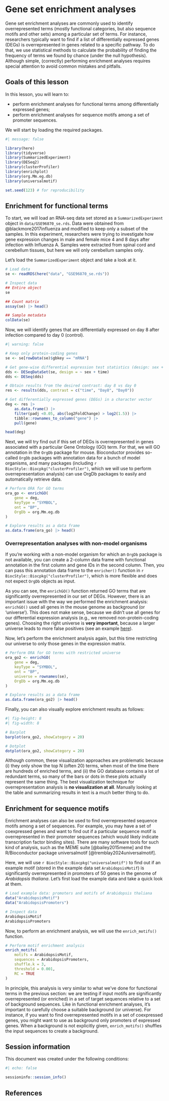 
# Gene set enrichment analyses

Gene set enrichment analyses are commonly used to identify overrepresented
terms (mostly functional categories, but also sequence motifs and other
sets) among a particular set of terms. For instance, researchers typically
want to find if a list of differentially expressed genes (DEGs) is 
overrepresented in genes related to a specific pathway. To do that, we
use statistical methods to calculate the probability of finding the frequency
of terms we found by chance (under the null hypothesis). Although simple,
(correctly) performing enrichment analyses requires special attention to avoid
common mistakes and pitfalls.

## Goals of this lesson

In this lesson, you will learn to:

- perform enrichment analyses for functional terms among differentially
expressed genes;
- perform enrichment analyses for sequence motifs among a set of 
promoter sequences.

We will start by loading the required packages.

```r
#| message: false

library(here)
library(tidyverse)
library(SummarizedExperiment)
library(DESeq2)
library(clusterProfiler)
library(enrichplot)
library(org.Mm.eg.db)
library(universalmotif)

set.seed(123) # for reproducibility
```

## Enrichment for functional terms

To start, we will load an RNA-seq data set stored as a `SummarizedExperiment`
object in `data/GSE96870_se.rds`. Data were obtained from 
@blackmore2017influenza and modified to keep only a subset of the samples.
In this experiment, researchers were trying to investigate how gene expression
changes in male and female mice 4 and 8 days after infection with Influenza A.
Samples were extracted from spinal cord and cerebellum tissues, but here we 
will only cerebellum samples only. 

Let's load the `SummarizedExperiment` object and take a look at it.

```r
# Load data
se <- readRDS(here("data", "GSE96870_se.rds"))

# Inspect data
## Entire object
se

## Count matrix
assay(se) |> head()

## Sample metadata
colData(se)
```

Now, we will identify genes that are differentially expressed on day 8 after
infection compared to day 0 (control).

```r
#| warning: false

# Keep only protein-coding genes
se <- se[rowData(se)$gbkey == "mRNA"]

# Get gene-wise differential expression test statistics (design: sex + time)
dds <- DESeqDataSet(se, design = ~ sex + time)
dds <- DESeq(dds)

# Obtain results from the desired contrast: day 8 vs day 0
res <- results(dds, contrast = c("time", "Day8", "Day0"))

# Get differentially expressed genes (DEGs) in a character vector
deg <- res |>
    as.data.frame() |>
    filter(padj <0.05, abs(log2FoldChange) > log2(1.5)) |>
    tibble::rownames_to_column("gene") |>
    pull(gene)

head(deg)
```

Next, we will try find out if this set of DEGs is overrepresented in genes
associated with a particular Gene Ontology (GO) term. For that, we will
GO annotation in the `OrgDb` package for mouse. Bioconductor provides
so-called `OrgDb` packages with annotation data for a bunch of model organisms,
and many packages (including `r BiocStyle::Biocpkg("clusterProfiler")`,
which we will use to perform overrepresentation analysis) can use OrgDb 
packages to easily and automatically retrieve data.

```r
# Perform ORA for GO terms
ora_go <- enrichGO(
    gene = deg, 
    keyType = "SYMBOL",
    ont = "BP", 
    OrgDb = org.Mm.eg.db
)

# Explore results as a data frame
as.data.frame(ora_go) |> head()
```

::: {.callout-tip}

### Overrepresentation analyses with non-model organisms

If you're working with a non-model organism for which an `OrgDb` package
is not available, you can create a 2-column data frame with functional
annotation in the first column and gene IDs in the second column. Then,
you can pass this annotation data frame to the `enricher()` function in
`r BiocStyle::Biocpkg("clusterProfiler")`, which is more flexible and does
not expect `OrgDb` objects as input.

:::

As you can see, the `enrichGO()` function returned GO terms that are
significantly overrepresented in our set of DEGs. However, there is an
important issue with the way we performed the enrichment analysis: `enrichGO()`
used all genes in the mouse genome as background (or 'universe'). This does
not make sense, because we didn't use all genes for our differential expression 
analysis (e.g., we removed non-protein-coding genes). Choosing the right
universe is **very important**, because a larger universe leads to
more false positives (see an example [here](https://carpentries-incubator.github.io/bioc-rnaseq/07-gene-set-analysis.html#choose-a-proper-universe)).


Now, let's perform the enrichment analysis again, but this time
restricting our universe to only those genes in the expression matrix.

```r
# Perform ORA for GO terms with restricted universe
ora_go2 <- enrichGO(
    gene = deg, 
    keyType = "SYMBOL",
    ont = "BP", 
    universe = rownames(se),
    OrgDb = org.Mm.eg.db
)

# Explore results as a data frame
as.data.frame(ora_go2) |> head()
```

Finally, you can also visually explore enrichment results as follows:

```r
#| fig-height: 8
#| fig-width: 8

# Barplot
barplot(ora_go2, showCategory = 20)

# Dotplot
dotplot(ora_go2, showCategory = 20)
```

Although common, these visualization approaches are problematic 
because (i) they only show the top N (often 20) terms, when most of the time
there are hundreds of enriched terms, and (ii) the GO database contains a lot
of redundant terms, so many of the bars or dots in these plots actually 
represent the same thing. The best visualization technique for 
overrepresentation analysis is **no visualization at all**. Manually looking
at the table and summarizing results in text is a much better thing to do.

## Enrichment for sequence motifs

Enrichment analyses can also be used to find overrepresented sequence motifs
among a set of sequences. For example, you may have a set of coexpressed
genes and want to find out if a particular sequence motif is overrepresented
in their promoter sequences (which would likely indicate transcription
factor binding sites). There are many software tools for such kind of analysis,
such as the MEME suite [@bailey2015meme] and the R/Bioconductor 
package universalmotif [@tremblay2024universalmotif]. 


Here, we will use
`r BiocStyle::Biocpkg("universalmotif")` to find out if an example
motif (stored in the example data set `ArabidopsisMotif`) is significantly
overrepresented in promoters of 50 genes in the genome 
of *Arabidopsis thaliana*. Let's first load the example data and take a quick
look at them.

```r
# Load example data: promoters and motifs of Arabidopsis thaliana
data("ArabidopsisMotif")
data("ArabidopsisPromoters")

# Inspect data
ArabidopsisMotif
ArabidopsisPromoters
```

Now, to perform an enrichment analysis, we will use the `enrich_motifs()`
function.

```r
# Perform motif enrichment analysis
enrich_motifs(
    motifs = ArabidopsisMotif, 
    sequences = ArabidopsisPromoters, 
    shuffle.k = 3,
    threshold = 0.001, 
    RC = TRUE
)
```

In principle, this analysis is very similar to what we've done for functional
terms in the previous section: we are testing if input motifs are
significantly overrepresented (or enriched) in a set of target sequences
relative to a set of background sequences. Like in functional enrichment 
analyses, it's important to carefully choose a suitable background 
(or universe). For instance, if you want to find overrepresented motifs in
a set of coexpressed genes, you might want to use as background only 
promoters of expressed genes. When a background is not explicitly given,
`enrich_motifs()` shuffles the input sequences to create a background.


## Session information {.unnumbered}

This document was created under the following conditions:

```r
#| echo: false

sessioninfo::session_info()
```

## References {.unnumbered}


